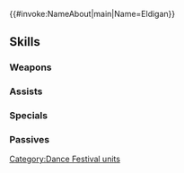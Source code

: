 {{#invoke:NameAbout|main|Name=Eldigan}}{{HeroPage Tabs}}
{{Hero Infobox
|Name=Eldigan
|Title=Strutting Lion
|WeaponType=Blue Lance
|MoveType=Flying
|Origin=Fire Emblem: Genealogy of the Holy War
|Gender=Male
|actorEN=Greg Chun
|actorJP=間島淳司
|artist=ニジハヤシ
|additionDate=September 7, 2020
|releaseDate=September 8, 2020
|cv1=3
|cv2=1100100
|TagID=舞踏エルトシャン
|InternalID=564
|Properties=refresher,tempest,limited,specDisplay
|description=Young ruler of Nordion. Also known as the Lionheart. Sets out for the dance festival in dignified attire. Appears in Fire Emblem: Genealogy of the Holy War.
}}
{{Stats Page
|Lv1HP=17|Lv1ATK=8|Lv1SPD=4|Lv1DEF=9|Lv1RES=5
|GRHP=60|GRATK=70|GRSPD=50|GRDEF=65|GRRES=30
}}
==Skills==
===Weapons===
{{Weapons Table
|weapon1=Iron Lance
|weapon1Default=1
|weapon1Unlock=1
|weapon2=Steel Lance
|weapon2Default=2
|weapon2Unlock=2
|weapon3=Courtly Candle
|weapon3Default=3
|weapon3Unlock=3
|weapon4=Courtly Candle+
|weapon4Default=5
|weapon4Unlock=5
}}
===Assists===
{{Assists Table
|assist1=Dance
|assist1Default=4
|assist1Unlock=3
}}
===Specials===
{{Specials Table}}
===Passives===
{{Passives Table
|passiveB1=Earth Dance 1
|passiveB2=Caldera Dance 1
|passiveB3=Caldera Dance 2
|passiveB1Unlock=3
|passiveB2Unlock=4
|passiveB3Unlock=5
|passiveC1=Def Opening 1
|passiveC2=Def Opening 2
|passiveC3=Def Opening 3
|passiveC1Unlock=1
|passiveC2Unlock=2
|passiveC3Unlock=4
}}
{{Heroes Navbox}}
[[Category:Dance Festival units]]